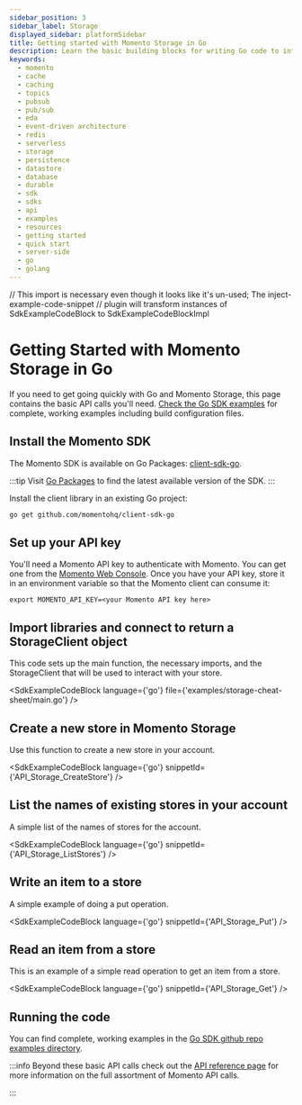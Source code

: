 ```yaml
---
sidebar_position: 3
sidebar_label: Storage
displayed_sidebar: platformSidebar
title: Getting started with Momento Storage in Go
description: Learn the basic building blocks for writing Go code to interact with Momento Storage.
keywords:
  - momento
  - cache
  - caching
  - topics
  - pubsub
  - pub/sub
  - eda
  - event-driven architecture
  - redis
  - serverless
  - storage
  - persistence
  - datastore
  - database
  - durable
  - sdk
  - sdks
  - api
  - examples
  - resources
  - getting started
  - quick start
  - server-side
  - go
  - golang
---
```


// This import is necessary even though it looks like it's un-used; The inject-example-code-snippet
// plugin will transform instances of SdkExampleCodeBlock to SdkExampleCodeBlockImpl

# Getting Started with Momento Storage in Go

If you need to get going quickly with Go and Momento Storage, this page contains the basic API calls you'll need. [Check the Go SDK examples](https://github.com/momentohq/client-sdk-go/tree/main/examples) for complete, working examples including build configuration files.

## Install the Momento SDK

The Momento SDK is available on Go Packages: [client-sdk-go](https://pkg.go.dev/github.com/momentohq/client-sdk-go).

:::tip
Visit [Go Packages](https://pkg.go.dev/github.com/momentohq/client-sdk-go) to find the latest available version of the SDK.
:::

Install the client library in an existing Go project:

```bash
go get github.com/momentohq/client-sdk-go
```

## Set up your API key

You'll need a Momento API key to authenticate with Momento.  You can get one from the [Momento Web Console](https://console.gomomento.com/api-keys).
Once you have your API key, store it in an environment variable so that the Momento client can consume it:

```
export MOMENTO_API_KEY=<your Momento API key here>
```

## Import libraries and connect to return a StorageClient object
This code sets up the main function, the necessary imports, and the StorageClient that will be used to interact with your store.

<SdkExampleCodeBlock language={'go'} file={'examples/storage-cheat-sheet/main.go'} />

## Create a new store in Momento Storage
Use this function to create a new store in your account.

<SdkExampleCodeBlock language={'go'} snippetId={'API_Storage_CreateStore'} />


## List the names of existing stores in your account
A simple list of the names of stores for the account.

<SdkExampleCodeBlock language={'go'} snippetId={'API_Storage_ListStores'} />

## Write an item to a store
A simple example of doing a put operation.

<SdkExampleCodeBlock language={'go'} snippetId={'API_Storage_Put'} />

## Read an item from a store
This is an example of a simple read operation to get an item from a store.

<SdkExampleCodeBlock language={'go'} snippetId={'API_Storage_Get'} />

## Running the code

You can find complete, working examples in the [Go SDK github repo examples directory](https://github.com/momentohq/client-sdk-go/tree/main/examples).

:::info
Beyond these basic API calls check out the [API reference page](/storage/develop/api-reference/index.mdx) for more information on the full assortment of Momento API calls.

:::
